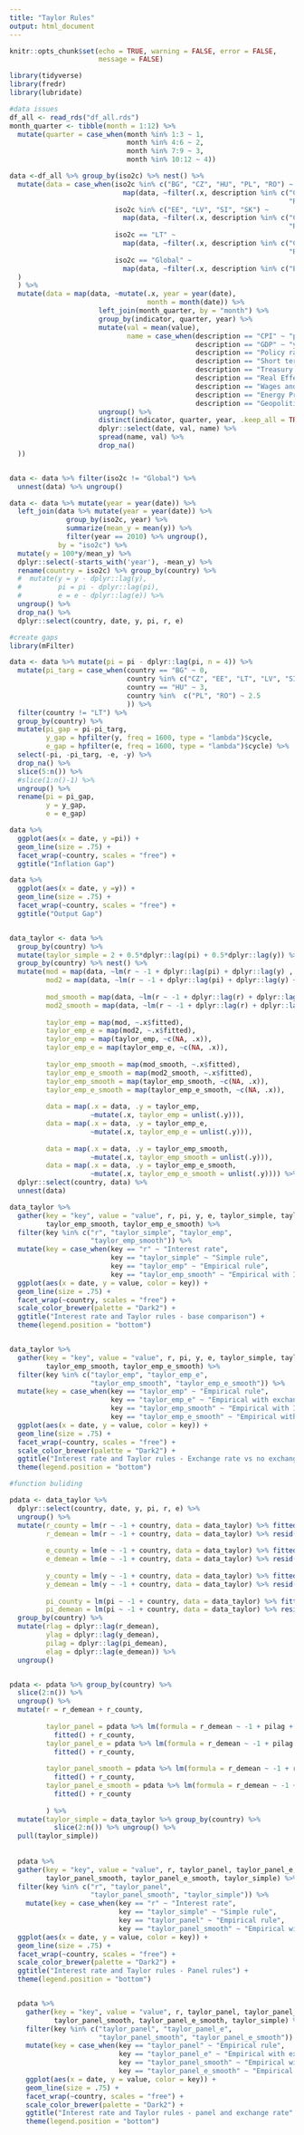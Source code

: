```yaml
---
title: "Taylor Rules"
output: html_document
---
```


```r
knitr::opts_chunk$set(echo = TRUE, warning = FALSE, error = FALSE,
                      message = FALSE)
```

```r

library(tidyverse)
library(fredr)
library(lubridate)

#data issues
df_all <- read_rds("df_all.rds")
month_quarter <- tibble(month = 1:12) %>% 
  mutate(quarter = case_when(month %in% 1:3 ~ 1,
                             month %in% 4:6 ~ 2,
                             month %in% 7:9 ~ 3,
                             month %in% 10:12 ~ 4))

data <-df_all %>% group_by(iso2c) %>% nest() %>% 
  mutate(data = case_when(iso2c %in% c("BG", "CZ", "HU", "PL", "RO") ~
                            map(data, ~filter(.x, description %in% c("CPI", "GDP", "Policy rate", 
                                                                     "Real Effective Exchange Rate", "Wages and salaries, Index, B-S"))),
                          iso2c %in% c("EE", "LV", "SI", "SK") ~ 
                            map(data, ~filter(.x, description %in% c("CPI", "GDP", "Short term interest rate", 
                                                                     "Real Effective Exchange Rate", "Wages and salaries, Index, B-S"))),
                          iso2c == "LT" ~
                            map(data, ~filter(.x, description %in% c("CPI", "GDP", "Treasury rate", 
                                                                     "Real Effective Exchange Rate", "Wages and salaries, Index, B-S"))),
                          iso2c == "Global" ~
                            map(data, ~filter(.x, description %in% c("Energy Price Index", "Geopolitical Risk Index")) %>% mutate(freq = "M"))
  ) 
  ) %>% 
  mutate(data = map(data, ~mutate(.x, year = year(date),
                                  month = month(date)) %>% 
                      left_join(month_quarter, by = "month") %>% 
                      group_by(indicator, quarter, year) %>% 
                      mutate(val = mean(value),
                             name = case_when(description == "CPI" ~ "pi", 
                                              description == "GDP" ~ "y",
                                              description == "Policy rate" ~ "r",
                                              description == "Short term interest rate" ~ "r",
                                              description == "Treasury rate" ~ "r",
                                              description == "Real Effective Exchange Rate" ~ "e",
                                              description == "Wages and salaries, Index, B-S" ~ "w",
                                              description == "Energy Price Index" ~ "gep",
                                              description == "Geopolitical Risk Index" ~  "gpr")) %>% 
                      ungroup() %>% 
                      distinct(indicator, quarter, year, .keep_all = TRUE) %>% 
                      dplyr::select(date, val, name) %>% 
                      spread(name, val) %>% 
                      drop_na()
  ))


data <- data %>% filter(iso2c != "Global") %>% 
  unnest(data) %>% ungroup()

data <- data %>% mutate(year = year(date)) %>% 
  left_join(data %>% mutate(year = year(date)) %>% 
              group_by(iso2c, year) %>% 
              summarize(mean_y = mean(y)) %>% 
              filter(year == 2010) %>% ungroup(),
            by = "iso2c") %>% 
  mutate(y = 100*y/mean_y) %>% 
  dplyr::select(-starts_with('year'), -mean_y) %>% 
  rename(country = iso2c) %>% group_by(country) %>% 
  #  mutate(y = y - dplyr::lag(y), 
  #         pi = pi - dplyr::lag(pi), 
  #         e = e - dplyr::lag(e)) %>% 
  ungroup() %>% 
  drop_na() %>% 
  dplyr::select(country, date, y, pi, r, e)

#create gaps
library(mFilter)

data <- data %>% mutate(pi = pi - dplyr::lag(pi, n = 4)) %>% 
  mutate(pi_targ = case_when(country == "BG" ~ 0,
                             country %in% c("CZ", "EE", "LT", "LV", "SI", "SK") ~ 2,
                             country == "HU" ~ 3,
                             country %in%  c("PL", "RO") ~ 2.5
                             )) %>% 
  filter(country != "LT") %>%
  group_by(country) %>% 
  mutate(pi_gap = pi-pi_targ,
         y_gap = hpfilter(y, freq = 1600, type = "lambda")$cycle,
         e_gap = hpfilter(e, freq = 1600, type = "lambda")$cycle) %>% 
  select(-pi, -pi_targ, -e, -y) %>% 
  drop_na() %>% 
  slice(5:n()) %>% 
  #slice(1:n()-1) %>% 
  ungroup() %>% 
  rename(pi = pi_gap,
         y = y_gap,
         e = e_gap)

data %>% 
  ggplot(aes(x = date, y =pi)) +
  geom_line(size = .75) +
  facet_wrap(~country, scales = "free") +
  ggtitle("Inflation Gap")

data %>% 
  ggplot(aes(x = date, y =y)) +
  geom_line(size = .75) +
  facet_wrap(~country, scales = "free") +
  ggtitle("Output Gap")


data_taylor <- data %>% 
  group_by(country) %>% 
  mutate(taylor_simple = 2 + 0.5*dplyr::lag(pi) + 0.5*dplyr::lag(y)) %>%
  group_by(country) %>% nest() %>% 
  mutate(mod = map(data, ~lm(r ~ -1 + dplyr::lag(pi) + dplyr::lag(y) , data = .x)),
         mod2 = map(data, ~lm(r ~ -1 + dplyr::lag(pi) + dplyr::lag(y) + dplyr::lag(e), data = .x)), 
         
         mod_smooth = map(data, ~lm(r ~ -1 + dplyr::lag(r) + dplyr::lag(pi) + dplyr::lag(y) , data = .x)),
         mod2_smooth = map(data, ~lm(r ~ -1 + dplyr::lag(r) + dplyr::lag(pi) + dplyr::lag(y) + dplyr::lag(e), data = .x)), 
         
         taylor_emp = map(mod, ~.x$fitted),
         taylor_emp_e = map(mod2, ~.x$fitted),
         taylor_emp = map(taylor_emp, ~c(NA, .x)),
         taylor_emp_e = map(taylor_emp_e, ~c(NA, .x)),
         
         taylor_emp_smooth = map(mod_smooth, ~.x$fitted),
         taylor_emp_e_smooth = map(mod2_smooth, ~.x$fitted),
         taylor_emp_smooth = map(taylor_emp_smooth, ~c(NA, .x)),
         taylor_emp_e_smooth = map(taylor_emp_e_smooth, ~c(NA, .x)),
         
         data = map(.x = data, .y = taylor_emp, 
                    ~mutate(.x, taylor_emp = unlist(.y))),
         data = map(.x = data, .y = taylor_emp_e,
                    ~mutate(.x, taylor_emp_e = unlist(.y))), 
         
         data = map(.x = data, .y = taylor_emp_smooth, 
                    ~mutate(.x, taylor_emp_smooth = unlist(.y))),
         data = map(.x = data, .y = taylor_emp_e_smooth,
                    ~mutate(.x, taylor_emp_e_smooth = unlist(.y)))) %>%
  dplyr::select(country, data) %>% 
  unnest(data) 

data_taylor %>% 
  gather(key = "key", value = "value", r, pi, y, e, taylor_simple, taylor_emp, taylor_emp_e,
         taylor_emp_smooth, taylor_emp_e_smooth) %>% 
  filter(key %in% c("r", "taylor_simple", "taylor_emp", 
                    "taylor_emp_smooth")) %>% 
  mutate(key = case_when(key == "r" ~ "Interest rate",
                         key == "taylor_simple" ~ "Simple rule",
                         key == "taylor_emp" ~ "Empirical rule",
                         key == "taylor_emp_smooth" ~ "Empirical with IR smoothing")) %>% 
  ggplot(aes(x = date, y = value, color = key)) +
  geom_line(size = .75) +
  facet_wrap(~country, scales = "free") +
  scale_color_brewer(palette = "Dark2") +
  ggtitle("Interest rate and Taylor rules - base comparison") +
  theme(legend.position = "bottom")


data_taylor %>% 
  gather(key = "key", value = "value", r, pi, y, e, taylor_simple, taylor_emp, taylor_emp_e,
         taylor_emp_smooth, taylor_emp_e_smooth) %>% 
  filter(key %in% c("taylor_emp", "taylor_emp_e", 
                    "taylor_emp_smooth", "taylor_emp_e_smooth")) %>% 
  mutate(key = case_when(key == "taylor_emp" ~ "Empirical rule",
                         key == "taylor_emp_e" ~ "Empirical with exchange rate",
                         key == "taylor_emp_smooth" ~ "Empirical with IR smoothing",
                         key == "taylor_emp_e_smooth" ~ "Empirical with exchange rate and IR smoothing")) %>% 
  ggplot(aes(x = date, y = value, color = key)) +
  geom_line(size = .75) +
  facet_wrap(~country, scales = "free") +
  scale_color_brewer(palette = "Dark2") +
  ggtitle("Interest rate and Taylor rules - Exchange rate vs no exchange rate") +
  theme(legend.position = "bottom")

#function buliding

pdata <- data_taylor %>% 
  dplyr::select(country, date, y, pi, r, e) %>% 
  ungroup() %>% 
  mutate(r_county = lm(r ~ -1 + country, data = data_taylor) %>% fitted(),
         r_demean = lm(r ~ -1 + country, data = data_taylor) %>% resid(),
         
         e_county = lm(e ~ -1 + country, data = data_taylor) %>% fitted(),
         e_demean = lm(e ~ -1 + country, data = data_taylor) %>% resid(),
         
         y_county = lm(y ~ -1 + country, data = data_taylor) %>% fitted(),
         y_demean = lm(y ~ -1 + country, data = data_taylor) %>% resid(),
         
         pi_county = lm(pi ~ -1 + country, data = data_taylor) %>% fitted(),
         pi_demean = lm(pi ~ -1 + country, data = data_taylor) %>% resid() ) %>% 
  group_by(country) %>% 
  mutate(rlag = dplyr::lag(r_demean),
         ylag = dplyr::lag(y_demean),
         pilag = dplyr::lag(pi_demean),
         elag = dplyr::lag(e_demean)) %>% 
  ungroup()


pdata <- pdata %>% group_by(country) %>% 
  slice(2:n()) %>% 
  ungroup() %>% 
  mutate(r = r_demean + r_county,
         
         taylor_panel = pdata %>% lm(formula = r_demean ~ -1 + pilag + ylag) %>% 
           fitted() + r_county,
         taylor_panel_e = pdata %>% lm(formula = r_demean ~ -1 + pilag + ylag + elag) %>% 
           fitted() + r_county,
         
         taylor_panel_smooth = pdata %>% lm(formula = r_demean ~ -1 + rlag + pilag + ylag) %>% 
           fitted() + r_county,
         taylor_panel_e_smooth = pdata %>% lm(formula = r_demean ~ -1 + rlag + pilag + ylag + elag) %>% 
           fitted() + r_county
         
         ) %>% 
  mutate(taylor_simple = data_taylor %>% group_by(country) %>% 
           slice(2:n()) %>% ungroup() %>% 
  pull(taylor_simple)) 
  
  
  pdata %>% 
  gather(key = "key", value = "value", r, taylor_panel, taylor_panel_e,
         taylor_panel_smooth, taylor_panel_e_smooth, taylor_simple) %>% 
  filter(key %in% c("r", "taylor_panel", 
                    "taylor_panel_smooth", "taylor_simple")) %>% 
    mutate(key = case_when(key == "r" ~ "Interest rate",
                           key == "taylor_simple" ~ "Simple rule",
                           key == "taylor_panel" ~ "Empirical rule",
                           key == "taylor_panel_smooth" ~ "Empirical with IR smoothing")) %>%     
  ggplot(aes(x = date, y = value, color = key)) +
  geom_line(size = .75) +
  facet_wrap(~country, scales = "free") +
  scale_color_brewer(palette = "Dark2") +
  ggtitle("Interest rate and Taylor rules - Panel rules") +
  theme(legend.position = "bottom")


  pdata %>% 
    gather(key = "key", value = "value", r, taylor_panel, taylor_panel_e,
           taylor_panel_smooth, taylor_panel_e_smooth, taylor_simple) %>% 
    filter(key %in% c("taylor_panel", "taylor_panel_e", 
                      "taylor_panel_smooth", "taylor_panel_e_smooth")) %>% 
    mutate(key = case_when(key == "taylor_panel" ~ "Empirical rule",
                           key == "taylor_panel_e" ~ "Empirical with exchange rate",
                           key == "taylor_panel_smooth" ~ "Empirical with IR smoothing",
                           key == "taylor_panel_e_smooth" ~ "Empirical with exchange rate and IR smoothing")) %>% 
    ggplot(aes(x = date, y = value, color = key)) +
    geom_line(size = .75) +
    facet_wrap(~country, scales = "free") +
    scale_color_brewer(palette = "Dark2") +
    ggtitle("Interest rate and Taylor rules - panel and exchange rate" ) +
    theme(legend.position = "bottom")
  


```